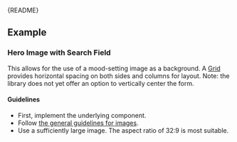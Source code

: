 
<Meta of={OverlapStories} />

<Markdown>{README}</Markdown>

## Example

### Hero Image with Search Field

This allows for the use of a mood-setting image as a background.
A [Grid](/docs/react-components-layout-grid--docs) provides horizontal spacing on both sides and columns for layout.
Note: the library does not yet offer an option to vertically center the form.

<Primary />

#### Guidelines

- First, implement the underlying component.
- Follow [the general guidelines for images](/docs/react-components-media-image--docs#guidelines).
- Use a sufficiently large image.
  The aspect ratio of 32:9 is most suitable.
